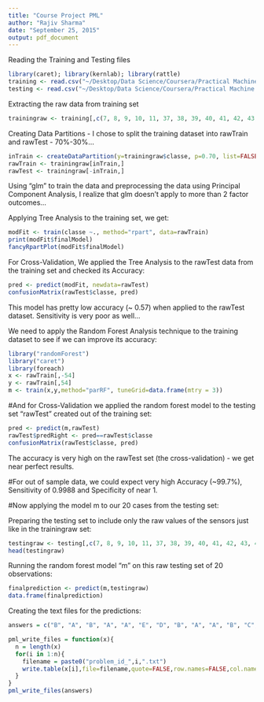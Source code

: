 ```yaml
---
title: "Course Project PML"
author: "Rajiv Sharma"
date: "September 25, 2015"
output: pdf_document
---
```


Reading the Training and Testing files
```r
library(caret); library(kernlab); library(rattle)
training <- read.csv("~/Desktop/Data Science/Coursera/Practical Machine Learning/pml-training.csv")
testing <- read.csv("~/Desktop/Data Science/Coursera/Practical Machine Learning/pml-testing.csv")
```
Extracting the raw data from training set

```r
trainingraw <- training[,c(7, 8, 9, 10, 11, 37, 38, 39, 40, 41, 42, 43, 44, 45, 46, 47, 48, 49, 60, 61, 62, 63, 64, 65, 66, 67, 68, 84, 85, 86, 102, 113, 114, 115, 116, 117, 118, 119, 120, 121, 122, 123, 124, 140, 151, 152, 153, 154, 155, 156, 157, 158, 159, 160)]
```
Creating Data Partitions - I chose to split the training dataset into rawTrain and rawTest - 70%-30%...

```r
inTrain <- createDataPartition(y=trainingraw$classe, p=0.70, list=FALSE)
rawTrain <- trainingraw[inTrain,]
rawTest <- trainingraw[-inTrain,]
```
Using "glm" to train the data and preprocessing the data using Principal Component Analysis, I realize that glm doesn't apply to more than 2 factor outcomes...

Applying Tree Analysis to the training set, we get:
```r
modFit <- train(classe ~., method="rpart", data=rawTrain)
print(modFit$finalModel)
fancyRpartPlot(modFit$finalModel)
```
For Cross-Validation, We applied the Tree Analysis to the rawTest data from the training set and checked its Accuracy:

```r
pred <- predict(modFit, newdata=rawTest)
confusionMatrix(rawTest$classe, pred)
```
This model has pretty low accuracy (~ 0.57) when applied to the rawTest dataset. Sensitivity is very poor as well...

We need to apply the Random Forest Analysis technique to the training dataset to see if we can improve its accuracy:

```r
library("randomForest")
library("caret")
library(foreach)
x <- rawTrain[,-54]
y <- rawTrain[,54]
m <- train(x,y,method="parRF", tuneGrid=data.frame(mtry = 3))
```           
#And for Cross-Validation we applied the random forest model to the testing set "rawTest" created out of the training set:

```r
pred <- predict(m,rawTest)
rawTest$predRight <- pred==rawTest$classe
confusionMatrix(rawTest$classe, pred)
```

The accuracy is very high on the rawTest set (the cross-validation) - we get near perfect results.

#For out of sample data, we could expect very high Accuracy (~99.7%), Sensitivity of 0.9988 and Specificity of near 1.

#Now applying the model m to our 20 cases from the testing set:

Preparing the testing set to include only the raw values of the sensors just like in the trainingraw set:

```r
testingraw <- testing[,c(7, 8, 9, 10, 11, 37, 38, 39, 40, 41, 42, 43, 44, 45, 46, 47, 48, 49, 60, 61, 62, 63, 64, 65, 66, 67, 68, 84, 85, 86, 102, 113, 114, 115, 116, 117, 118, 119, 120, 121, 122, 123, 124, 140, 151, 152, 153, 154, 155, 156, 157, 158, 159, 160)]
head(testingraw)
```
Running the random forest model "m" on this raw testing set of 20 observations:

```r
finalprediction <- predict(m,testingraw)
data.frame(finalprediction)
```
Creating the text files for the predictions:

```r
answers = c("B", "A", "B", "A", "A", "E", "D", "B", "A", "A", "B", "C", "B", "A", "E", "E", "A", "B", "B", "B")

pml_write_files = function(x){
  n = length(x)
  for(i in 1:n){
    filename = paste0("problem_id_",i,".txt")
    write.table(x[i],file=filename,quote=FALSE,row.names=FALSE,col.names=FALSE)
  }
}
pml_write_files(answers)
```
